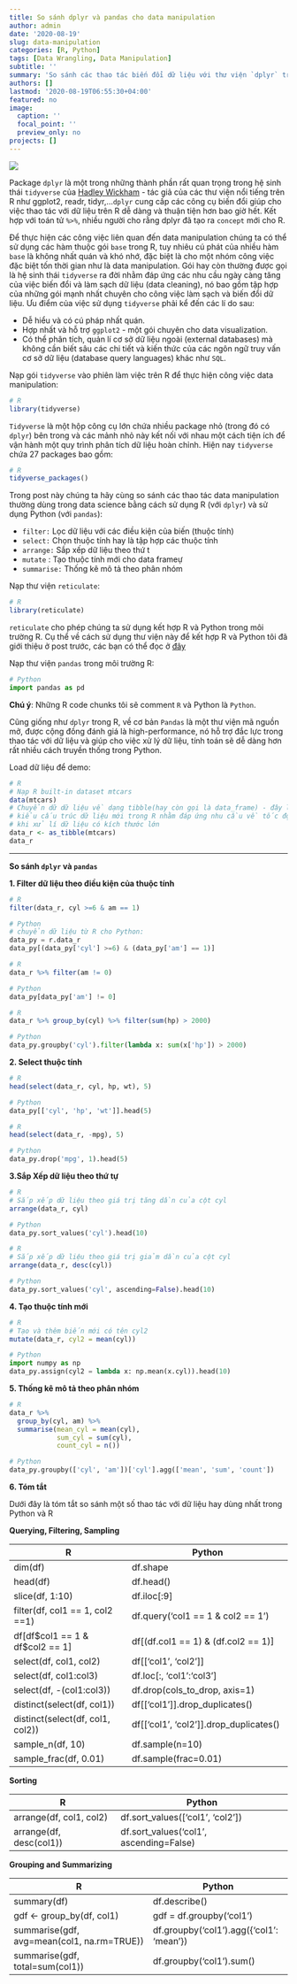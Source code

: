 ```yaml
---
title: So sánh dplyr và pandas cho data manipulation
author: admin
date: '2020-08-19'
slug: data-manipulation
categories: [R, Python]
tags: [Data Wrangling, Data Manipulation]
subtitle: ''
summary: 'So sánh các thao tác biến đổi dữ liệu với thư viện `dplyr` trong R và `pandas` trong Python'
authors: []
lastmod: '2020-08-19T06:55:30+04:00'
featured: no
image:
  caption: ''
  focal_point: ''
  preview_only: no
projects: []
---
```


![](./dplyr-vs-pandas.png)

Package `dplyr` là một trong những thành phần rất quan trọng trong hệ sinh thái `tidyverse` của [Hadley Wickham](http://hadley.nz/) - tác giả của các thư viện nổi tiếng trên R như ggplot2, readr, tidyr,...`dplyr` cung cấp các công cụ biến đổi giúp cho việc thao tác với dữ liệu trên R dễ dàng và thuận tiện hơn bao giờ hết. Kết hợp với toán tử `%>%`, nhiều người cho rằng dplyr đã tạo ra `concept` mới cho R.


Để thực hiện các công việc liên quan đến data manipulation chúng ta có thể sử dụng các hàm thuộc gói `base` trong R, tuy nhiêu cú phát của nhiều hàm `base` là không nhất quán và khó nhớ, đặc biệt là cho một nhóm công việc đặc biệt tốn thời gian như là data manipulation. Gói hay còn thường được gọi là hệ sinh thái `tidyverse` ra đời nhằm đáp ứng các nhu cầu ngày càng tăng của việc biến đổi và làm sạch dữ liệu (data cleaning), nó bao gồm tập hợp của những gói mạnh nhất chuyên cho công việc làm sạch và biến đổi dữ liệu. Ưu điểm của việc sử dụng `tidyverse` phải kể đến các lí do sau:

- Dễ hiểu và có cú pháp nhất quán.
- Hợp nhất và hỗ trợ `ggplot2` - một gói chuyên cho data visualization.
- Có thể phân tích, quản lí cơ sở dữ liệu ngoài (external databases) mà không cần biết sâu các chi tiết và kiến thức của các ngôn ngữ truy vấn cơ sở dữ liệu (database query languages) khác như `SQL`.


Nạp gói `tidyverse` vào phiên làm việc trên R để thực hiện công việc data manipulation:
```r
# R
library(tidyverse)
```

`Tidyverse` là một hộp công cụ lớn chứa nhiều package nhỏ (trong đó có `dplyr`) bên trong và các mảnh nhỏ này kết nối với nhau một cách tiện ích để vận hành một quy trình phân tích dữ liệu hoàn chỉnh. Hiện nay `tidyverse` chứa 27 packages bao gồm:
```r
# R
tidyverse_packages()
```

Trong post này chúng ta hãy cùng so sánh các thao tác data manipulation thường dùng trong data science bằng cách sử dụng R (với `dplyr`) và sử dụng Python (với `pandas`):

- `filter:` Lọc dữ liệu với các điều kiện của biến (thuộc tính)
- `select:` Chọn thuộc tính hay là tập hợp các thuộc tính
- `arrange:` Sắp xếp dữ liệu theo thứ t
- `mutate` : Tạo thuộc tính mới cho data frameự
- `summarise:` Thống kê mô tả theo phân nhóm


Nạp thư viện `reticulate`:
```r
# R
library(reticulate)
```

`reticulate` cho phép chúng ta sử dụng kết hợp R và Python trong môi trường R. Cụ thể về cách sử dụng thư viện này để kết hợp R và Python tôi đã giới thiệu ở post trước, các bạn có thể đọc ở [đây](https://svcuong.github.io/post/s-d-ng-k-t-h-p-r-va-python-trong-data-science/)

Nạp thư viện `pandas` trong môi trường R:

```python
# Python
import pandas as pd
```

**Chú ý**: Những R code chunks tôi sẽ comment `R` và Python là `Python`.

Cũng giống như `dplyr` trong R, về cơ bản `Pandas` là một thư viện mã nguồn mở, được cộng đồng đánh giá là high-performance, nó hỗ trợ đắc lực trong thao tác với dữ liệu và giúp cho việc xử lý dữ liệu, tính toán sẽ dễ dàng hơn rất nhiều cách truyền thống trong Python. 

Load dữ liệu để demo:
```r
# R
# Nạp R built-in dataset mtcars
data(mtcars)
# Chuyển dữ dữ liệu về dạng tibble(hay còn gọi là data_frame) - đây là 1 
# kiểu cấu trúc dữ liệu mới trong R nhằm đáp ứng nhu cầu về tốc độ tính toán
# khi xử lí dữ liệu có kích thước lớn
data_r <- as_tibble(mtcars)
data_r
```


_____________________________________

**So sánh `dplyr` và `pandas`**

**1. Filter dữ liệu theo điều kiện của thuộc tính**


```r
# R
filter(data_r, cyl >=6 & am == 1)
```


```python
# Python
# chuyển dữ liệu từ R cho Python:
data_py = r.data_r
data_py[(data_py['cyl'] >=6) & (data_py['am'] == 1)]
```

```r
# R
data_r %>% filter(am != 0)
```

```python
# Python
data_py[data_py['am'] != 0]
```

```r
# R
data_r %>% group_by(cyl) %>% filter(sum(hp) > 2000)
```

```python
# Python
data_py.groupby('cyl').filter(lambda x: sum(x['hp']) > 2000)
```

**2. Select thuộc tính**

```r
# R
head(select(data_r, cyl, hp, wt), 5)
```

```python
# Python
data_py[['cyl', 'hp', 'wt']].head(5)
```


```r
# R
head(select(data_r, -mpg), 5)
```

```python
# Python
data_py.drop('mpg', 1).head(5)
```

**3.Sắp Xếp dữ liệu theo thứ tự**

```r
# R
# Sắp xếp dữ liệu theo giá trị tăng dần của cột cyl
arrange(data_r, cyl)
```

```python
# Python
data_py.sort_values('cyl').head(10)
```


```r
# R
# Sắp xếp dữ liệu theo giá trị giảm dần của cột cyl
arrange(data_r, desc(cyl))
```

```python
# Python
data_py.sort_values('cyl', ascending=False).head(10)
```

**4. Tạo thuộc tính mới**

```r
# R
# Tạo và thêm biến mới có tên cyl2
mutate(data_r, cyl2 = mean(cyl))
```

```python
# Python
import numpy as np
data_py.assign(cyl2 = lambda x: np.mean(x.cyl)).head(10)
```

**5. Thống kê mô tả theo phân nhóm**

```r
# R
data_r %>% 
  group_by(cyl, am) %>% 
  summarise(mean_cyl = mean(cyl),
            sum_cyl = sum(cyl),
            count_cyl = n())
```

```python
# Python
data_py.groupby(['cyl', 'am'])['cyl'].agg(['mean', 'sum', 'count'])
```

**6. Tóm tắt**

Dưới đây là tóm tắt so sánh một số thao tác với dữ liệu hay dùng nhất trong Python và R

**Querying, Filtering, Sampling**

|R  |Python|
|---|----|
|dim(df)|df.shape|
|head(df) |	df.head()|
|slice(df, 1:10)|	df.iloc[:9]|
|filter(df, col1 == 1, col2 ==1) |	df.query(‘col1 == 1 & col2 == 1’)|
|df[df$col1 == 1 & df$col2 == 1] |	df[(df.col1 == 1) & (df.col2 == 1)]|
|select(df, col1, col2) |	df[[‘col1’, ‘col2’]]|
|select(df, col1:col3)	| df.loc[:, ‘col1’:‘col3’]|
|select(df, -(col1:col3))|	df.drop(cols_to_drop, axis=1)|
|distinct(select(df, col1))|	df[[‘col1’]].drop_duplicates()|
|distinct(select(df, col1, col2))|	df[[‘col1’, ‘col2’]].drop_duplicates()|
|sample_n(df, 10)|	df.sample(n=10)|
|sample_frac(df, 0.01)|	df.sample(frac=0.01)|

**Sorting**

|R|Python|
|---|---|
|arrange(df, col1, col2)|	df.sort_values([‘col1’, ‘col2’])
|arrange(df, desc(col1)) |	df.sort_values(‘col1’, ascending=False)

**Grouping and Summarizing**

|R|Python|
|---|---|
|summary(df)|	df.describe()|
|gdf <- group_by(df, col1)|	gdf = df.groupby(‘col1’)|
|summarise(gdf, avg=mean(col1, na.rm=TRUE))	|df.groupby(‘col1’).agg({‘col1’: ‘mean’})|
|summarise(gdf, total=sum(col1))|	df.groupby(‘col1’).sum()|